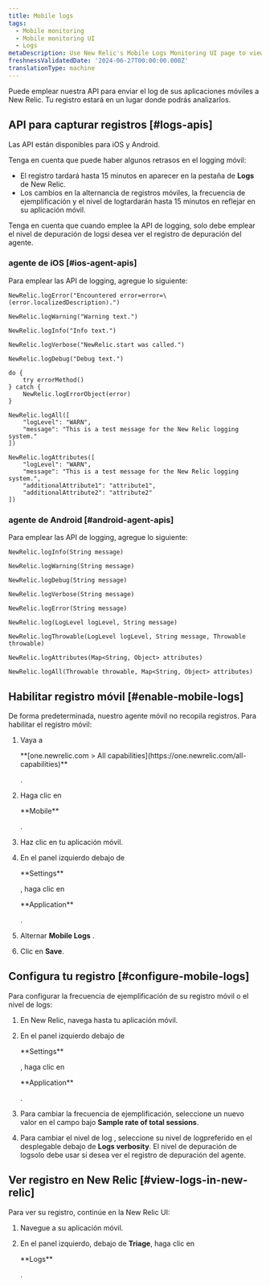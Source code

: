 ```yaml
---
title: Mobile logs
tags:
  - Mobile monitoring
  - Mobile monitoring UI
  - Logs
metaDescription: Use New Relic's Mobile Logs Monitoring UI page to view Mobile Logs
freshnessValidatedDate: '2024-06-27T00:00:00.000Z'
translationType: machine
---
```


Puede emplear nuestra API para enviar el log de sus aplicaciones móviles a New Relic. Tu registro estará en un lugar donde podrás analizarlos.

## API para capturar registros [#logs-apis]

Las API están disponibles para iOS y Android.

<Callout variant="important">
  Tenga en cuenta que puede haber algunos retrasos en el logging móvil:

  * El registro tardará hasta 15 minutos en aparecer en la pestaña de **Logs** de New Relic.
  * Los cambios en la alternancia de registros móviles, la frecuencia de ejemplificación y el nivel de logtardarán hasta 15 minutos en reflejar en su aplicación móvil.
</Callout>

Tenga en cuenta que cuando emplee la API de logging, solo debe emplear el nivel de depuración de logsi desea ver el registro de depuración del agente.

### agente de iOS [#ios-agent-apis]

Para emplear las API de logging, agregue lo siguiente:

```
NewRelic.logError("Encountered error=error=\(error.localizedDescription).")

NewRelic.logWarning("Warning text.")

NewRelic.logInfo("Info text.")

NewRelic.logVerbose("NewRelic.start was called.")

NewRelic.logDebug("Debug text.")

do {
    try errorMethod()
} catch {
    NewRelic.logErrorObject(error)
}

NewRelic.logAll([
    "logLevel": "WARN",
    "message": "This is a test message for the New Relic logging system."
])

NewRelic.logAttributes([
    "logLevel": "WARN",
    "message": "This is a test message for the New Relic logging system.",
    "additionalAttribute1": "attribute1",
    "additionalAttribute2": "attribute2"
])
```

### agente de Android [#android-agent-apis]

Para emplear las API de logging, agregue lo siguiente:

```
NewRelic.logInfo(String message)

NewRelic.logWarning(String message)

NewRelic.logDebug(String message)

NewRelic.logVerbose(String message)

NewRelic.logError(String message)

NewRelic.log(LogLevel logLevel, String message)

NewRelic.logThrowable(LogLevel logLevel, String message, Throwable throwable)

NewRelic.logAttributes(Map<String, Object> attributes)

NewRelic.logAll(Throwable throwable, Map<String, Object> attributes)
```

## Habilitar registro móvil [#enable-mobile-logs]

De forma predeterminada, nuestro agente móvil no recopila registros. Para habilitar el registro móvil:

1. Vaya a

   <DNT>
     **[one.newrelic.com > All capabilities](https://one.newrelic.com/all-capabilities)**
   </DNT>

   .

2. Haga clic en

   <DNT>
     **Mobile**
   </DNT>

   .

3. Haz clic en tu aplicación móvil.

4. En el panel izquierdo debajo de

   <DNT>
     **Settings**
   </DNT>

   , haga clic en

   <DNT>
     **Application**
   </DNT>

   .

5. Alternar **Mobile Logs** .

6. Clic en **Save**.

## Configura tu registro [#configure-mobile-logs]

Para configurar la frecuencia de ejemplificación de su registro móvil o el nivel de logs:

1. En New Relic, navega hasta tu aplicación móvil.

2. En el panel izquierdo debajo de

   <DNT>
     **Settings**
   </DNT>

   , haga clic en

   <DNT>
     **Application**
   </DNT>

   .

3. Para cambiar la frecuencia de ejemplificación, seleccione un nuevo valor en el campo bajo **Sample rate of total sessions**.

4. Para cambiar el nivel de log , seleccione su nivel de logpreferido en el desplegable debajo de **Logs verbosity**. El nivel de depuración de logsolo debe usar si desea ver el registro de depuración del agente.

## Ver registro en New Relic [#view-logs-in-new-relic]

Para ver su registro, continúe en la New Relic UI:

1. Navegue a su aplicación móvil.

2. En el panel izquierdo, debajo de **Triage**, haga clic en

   <DNT>
     **Logs**
   </DNT>

   .
